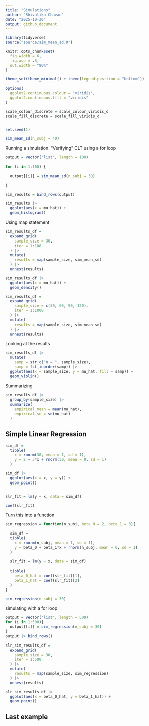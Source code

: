 ```yaml
---
title: "Simulations"
author: "Shivalika Chavan"
date: "2025-10-30"
output: github_document
---
```


```r
library(tidyverse)
source("source/sim_mean_sd.R")

knitr::opts_chunk$set(
  fig.width = 6,
  fig.asp = .6,
  out.width = "90%"
)

theme_set(theme_minimal() + theme(legend.position = "bottom"))

options(
  ggplot2.continuous.colour = "viridis",
  ggplot2.continuous.fill = "viridis"
)

scale_colour_discrete = scale_colour_viridis_d
scale_fill_discrete = scale_fill_viridis_d


set.seed(1)
```

```r
sim_mean_sd(n_subj = 40)
```

Running a simulation. "Verifying" CLT using a for loop

```r
output = vector("list", length = 100)

for (i in 1:100) {
  
  output[[i]] = sim_mean_sd(n_subj = 30)
  
}

sim_results = bind_rows(output)

sim_results |> 
  ggplot(aes(x = mu_hat)) +
  geom_histogram()
```

Using map statement

```r
sim_results_df = 
  expand_grid(
    sample_size = 30,
    iter = 1:100
  ) |> 
  mutate(
    results = map(sample_size, sim_mean_sd)
  ) |> 
  unnest(results)

sim_results_df |> 
  ggplot(aes(x = mu_hat)) + 
  geom_density()
```

```r
sim_results_df = 
  expand_grid(
    sample_size = c(30, 60, 90, 120),
    iter = 1:1000
  ) |> 
  mutate(
    results = map(sample_size, sim_mean_sd)
  ) |> 
  unnest(results)
```


Looking at the results

```r
sim_results_df |> 
  mutate(
    samp = str_c("n = ", sample_size),
    samp = fct_inorder(samp)) |>
  ggplot(aes(x = sample_size, y = mu_hat, fill = samp)) + 
  geom_violin()
```


Summarizing

```r
sim_results_df |> 
  group_by(sample_size) |> 
  summarize(
    empirical_mean = mean(mu_hat),
    empirical_se = sd(mu_hat)
  )
```

## Simple Linear Regression

```r
sim_df = 
  tibble(
    x = rnorm(30, mean = 1, sd = 1),
    y = 2 + 3*x + rnorm(30, mean = 0, sd = 1)
  )

sim_df |> 
  ggplot(aes(x = x, y = y)) +
  geom_point()


slr_fit = lm(y ~ x, data = sim_df)

coef(slr_fit)
```


Turn this into a function
```r
sim_regression = function(n_subj, beta_0 = 2, beta_1 = 3){
  
  sim_df = 
  tibble(
    x = rnorm(n_subj, mean = 1, sd = 1),
    y = beta_0 + beta_1*x + rnorm(n_subj, mean = 0, sd = 1)
  )
  
  slr_fit = lm(y ~ x, data = sim_df)
  
  tibble(
    beta_0_hat = coef(slr_fit)[1],
    beta_1_hat = coef(slr_fit)[2]
  )
}
```


```r
sim_regression(n_subj = 30)
```

simulating with a for loop
```r
output = vector("list", length = 500)
for (i in 1:500){
  output[[i]] = sim_regression(n_subj = 30)
}
output |> bind_rows()
```


```r
slr_sim_results_df = 
  expand_grid(
    sample_size = 30,
    iter = 1:500
  ) |> 
  mutate(
    results = map(sample_size, sim_regression)
  ) |> 
  unnest(results)

slr_sim_results_df |> 
  ggplot(aes(x = beta_0_hat, y = beta_1_hat)) + 
  geom_point()
```


## Last example
